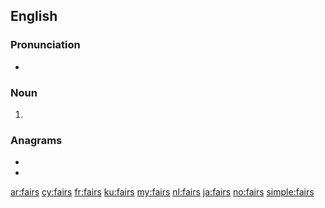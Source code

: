 ==English==

===Pronunciation===
* {{homophones|lang=en|fares}}

===Noun===
{{head|en|noun plural form}}

# {{plural of|fair|lang=en}}

===Anagrams===
* {{l|en|Farsi}}
* {{l|en|rafsi}}

[[ar:fairs]]
[[cy:fairs]]
[[fr:fairs]]
[[ku:fairs]]
[[my:fairs]]
[[nl:fairs]]
[[ja:fairs]]
[[no:fairs]]
[[simple:fairs]]
